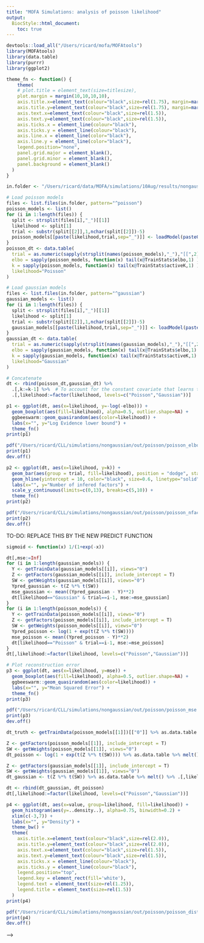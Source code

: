```yaml
---
title: "MOFA Simulations: analysis of poisson likelihood"
output:
  BiocStyle::html_document:
    toc: true
---
```


```r
devtools::load_all("/Users/ricard/mofa/MOFAtools")
library(MOFAtools)
library(data.table)
library(purrr)
library(ggplot2)
```

```r
theme_fn <- function() {
    theme(
    # plot.title = element_text(size=titlesize),
    plot.margin = margin(10,10,10,10),
    axis.title.x=element_text(colour="black",size=rel(1.75), margin=margin(20,0,3,0)),
    axis.title.y=element_text(colour="black",size=rel(1.75), margin=margin(0,20,0,3)),
    axis.text.x=element_text(colour="black",size=rel(1.5)),
    axis.text.y=element_text(colour="black",size=rel(1.5)),
    axis.ticks.x = element_line(colour="black"),
    axis.ticks.y = element_line(colour="black"),
    axis.line.x = element_line(color="black"),
    axis.line.y = element_line(color="black"),
    legend.position="none",
    panel.grid.major = element_blank(),
    panel.grid.minor = element_blank(),
    panel.background = element_blank()
  )
}
```

<!-- Load poisson and gaussian models trained on count data -->
```r

in.folder <- "/Users/ricard/data/MOFA/simulations/10Aug/results/nongaussian/poisson"

# Load poisson models
files <- list.files(in.folder, pattern="^poisson")
poisson_models <- list()
for (i in 1:length(files)) {
  split <- strsplit(files[i],"_")[[1]]
  likelihood <- split[1]
  trial <- substr(split[[2]],1,nchar(split[[2]])-5)
  poisson_models[[paste(likelihood,trial,sep="_")]] <- loadModel(paste0(in.folder,"/",files[i]))
}
poisson_dt <- data.table(
  trial = as.numeric(sapply(strsplit(names(poisson_models),"_"),"[[",2)),
  elbo = sapply(poisson_models, function(x) tail(x@TrainStats$elbo,1) ),
  k = sapply(poisson_models, function(x) tail(x@TrainStats$activeK,1) ),
  likelihood="Poisson"
)

# Load gaussian models
files <- list.files(in.folder, pattern="^gaussian")
gaussian_models <- list()
for (i in 1:length(files)) {
  split <- strsplit(files[i],"_")[[1]]
  likelihood <- split[1]
  trial <- substr(split[[2]],1,nchar(split[[2]])-5)
  gaussian_models[[paste(likelihood,trial,sep="_")]] <- loadModel(paste0(in.folder,"/",files[i]))
}
gaussian_dt <- data.table(
  trial = as.numeric(sapply(strsplit(names(gaussian_models),"_"),"[[",2)),
  elbo = sapply(gaussian_models, function(x) tail(x@TrainStats$elbo,1) ),
  k = sapply(gaussian_models, function(x) tail(x@TrainStats$activeK,1) ),
  likelihood="Gaussian"
)

# Concatenate
dt <- rbind(poisson_dt,gaussian_dt) %>% 
  .[,k:=k-1] %>%  # To account for the constant covariate that learns the mean
  .[,likelihood:=factor(likelihood, levels=c("Poisson","Gaussian"))]

```

<!-- Compare Evidence lower bound -->
```r
p1 <- ggplot(dt, aes(x=likelihood, y=-log(-elbo))) +
  geom_boxplot(aes(fill=likelihood), alpha=0.5, outlier.shape=NA) +
  ggbeeswarm::geom_quasirandom(aes(color=likelihood)) +
  labs(x="", y="Log Evidence lower bound") +
  theme_fn()
print(p1)

pdf("/Users/ricard/CLL/simulations/nongaussian/out/poisson/poisson_elbo.pdf", width=7, height=5, useDingbats = F)
print(p1)
dev.off()
```

<!-- Compare number of active factors -->
```r
p2 <- ggplot(dt, aes(x=likelihood, y=k)) +
  geom_bar(aes(group = trial, fill=likelihood), position = "dodge", stat="identity", color="black") +
  geom_hline(yintercept = 10, color="black", size=0.6, linetype="solid") +
  labs(x="", y="Number of infered factors") +
  scale_y_continuous(limits=c(0,13), breaks=c(5,10)) +
  theme_fn()
print(p2)

pdf("/Users/ricard/CLL/simulations/nongaussian/out/poisson/poisson_nfactors.pdf", width=7, height=5)
print(p2)
dev.off()
```

<!-- Compare reconstruction error -->

TO-DO: REPLACE THIS BY THE NEW PREDICT FUNCTION
```r
sigmoid <- function(x) 1/(1+exp(-x))

dt[,mse:=Inf]
for (i in 1:length(gaussian_models)) {
  Y <- getTrainData(gaussian_models[[i]], views="0")
  Z <- getFactors(gaussian_models[[i]], include_intercept = T)
  SW <- getWeights(gaussian_models[[i]], views="0")
  Ypred_gaussian <- t(Z %*% t(SW))
  mse_gaussian <- mean((Ypred_gaussian - Y)**2)
  dt[likelihood=="Gaussian" & trial==i-1, mse:=mse_gaussian]
}
for (i in 1:length(poisson_models)) {
  Y <- getTrainData(poisson_models[[i]], views="0")
  Z <- getFactors(poisson_models[[i]], include_intercept = T)
  SW <- getWeights(poisson_models[[i]], views="0")
  Ypred_poisson <- log(1 + exp(t(Z %*% t(SW))))
  mse_poisson <- mean((Ypred_poisson - Y)**2)
  dt[likelihood=="Poisson" & trial==i-1, mse:=mse_poisson]
}
dt[,likelihood:=factor(likelihood, levels=c("Poisson","Gaussian"))]

# Plot reconstruction error
p3 <- ggplot(dt, aes(x=likelihood, y=mse)) +
  geom_boxplot(aes(fill=likelihood), alpha=0.5, outlier.shape=NA) +
  ggbeeswarm::geom_quasirandom(aes(color=likelihood)) +
  labs(x="", y="Mean Squared Error") +
  theme_fn()
print(p3)

pdf("/Users/ricard/CLL/simulations/nongaussian/out/poisson/poisson_mse.pdf", width=7, height=5, useDingbats = F)
print(p3)
dev.off()
```

<!-- Compare distributions of reconstructed data -->
```r

dt_truth <- getTrainData(poisson_models[[1]])[["0"]] %>% as.data.table %>% melt() %>% .[,likelihood:="Truth"]

Z <- getFactors(poisson_models[[1]], include_intercept = T)
SW <- getWeights(poisson_models[[1]], views="0")
dt_poisson <- log(1 + exp(t(Z %*% t(SW)))) %>% as.data.table %>% melt() %>% .[,likelihood:="Poisson"]

Z <- getFactors(gaussian_models[[1]], include_intercept = T)
SW <- getWeights(gaussian_models[[1]], views="0")
dt_gaussian <- t(Z %*% t(SW)) %>% as.data.table %>% melt() %>% .[,likelihood:="Gaussian"]

dt <- rbind(dt_gaussian, dt_poisson)
dt[,likelihood:=factor(likelihood, levels=c("Poisson","Gaussian"))]

p4 <- ggplot(dt, aes(x=value, group=likelihood, fill=likelihood)) +
  geom_histogram(aes(y=..density..), alpha=0.75, binwidth=0.2) +
  xlim(c(-3,7)) +
  labs(x="", y="Density") +
  theme_bw() +
  theme(
    axis.title.x=element_text(colour="black",size=rel(2.0)),
    axis.title.y=element_text(colour="black",size=rel(2.0)),
    axis.text.x=element_text(colour="black",size=rel(1.5)),
    axis.text.y=element_text(colour="black",size=rel(1.5)),
    axis.ticks.x = element_line(colour="black"),
    axis.ticks.y = element_line(colour="black"),
    legend.position="top",
    legend.key = element_rect(fill='white'),
    legend.text = element_text(size=rel(1.25)),
    legend.title = element_text(size=rel(1.5))
  )
print(p4)

pdf("/Users/ricard/CLL/simulations/nongaussian/out/poisson/poisson_dist.pdf", width=6, height=4)
print(p4)
dev.off()
```

<!-- <!-- Joint plot --> -->
<!-- ```{r} -->

<!-- p <- cowplot::plot_grid(plotlist = list(p1,p2,p3,p4), ncol = 2, nrow = 2) -->
<!-- print(p) -->

<!-- pdf("/Users/ricard/CLL/simulations/nongaussian/out/poisson/poisson_all.pdf", width=6, height=4) -->
<!-- print(p) -->
<!-- dev.off() -->
<!-- ``` -->
